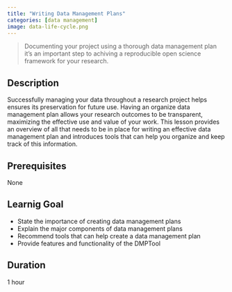 ```yaml
---
title: "Writing Data Management Plans"
categories: [data management]
image: data-life-cycle.png
---
```


> Documenting your project using a thorough data management plan it's an important step to achiving a reproducible open science framework for your research.

## Description
Successfully managing your data throughout a research project helps ensures its preservation for future use. Having an organize data management plan allows your research outcomes to be transparent, maximizing the effective use and value of your work. This lesson provides an overview of all that needs to be in place for writing an effective data management plan and introduces tools that can help you organize and keep track of this information.


## Prerequisites
None

## Learnig Goal
- State the importance of creating data management plans
- Explain the major components of data management plans
- Recommend tools that can help create a data management plan
- Provide features and functionality of the DMPTool

## Duration

1 hour
